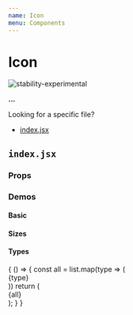 ```yaml
---
name: Icon
menu: Components
---
```





# Icon

![stability-experimental](https://img.shields.io/badge/stability-experimental-orange.svg)

**...**

Looking for a specific file?

- [index.jsx](#indexjsx)

## `index.jsx`

### Props

<PropsTable of={Icon} />

### Demos

#### **Basic**

<Playground>
  <Icon type="Security" />
</Playground>

#### **Sizes**

<Playground>
  <Icon type="LocalShipping" size="small" />
  <Icon type="LocalShipping" size="standard" />
  <Icon type="LocalShipping" size="large" />
  <Icon type="LocalShipping" size="huge" />
  <Icon type="LocalShipping" size="massive" />
</Playground>

#### **Types**

<Playground>
    {
      () => {
        const all = list.map(type => (
          <div 
            key={type}
            style={{ display: 'flex', alignItems: 'center' }}
          >
            <Icon size="huge" {...{ type }} />
            <span style={{ paddingLeft: '15px' }}>{type}</span>
          </div>
        ))
        return (
          <div>
            {all}
          </div>
        );
      }
    }
</Playground>

